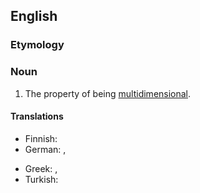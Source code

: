 ==English==

===Etymology===
{{suffix|multidimensional|ity|lang=en}}

===Noun===
{{en-noun|-|multidimensionalities}}

# The property of being [[multidimensional]].

====Translations====
{{trans-top|the property of being multidimensional}}
* Finnish: {{t|fi|moniulotteisuus}}
* German: {{t+|de|Mehrdimensionalität|f}}, {{t+|de|Multidimensionalität|f}}
{{trans-mid}}
* Greek: {{t|el|πολυδιαστασιμότητα|f}}, {{t|el|πολυδιάστατος χαρακτήρας|m}}
* Turkish: {{t|tr|çok boyutluluk}}
{{trans-bottom}}